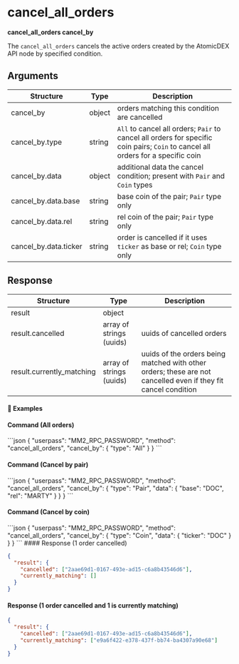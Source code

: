 
# cancel\_all\_orders

**cancel\_all\_orders cancel\_by**

The `cancel_all_orders` cancels the active orders created by the AtomicDEX API node by specified condition.

## Arguments

| Structure              | Type   | Description                                                                                                                      |
| ---------------------- | ------ | -------------------------------------------------------------------------------------------------------------------------------- |
| cancel\_by             | object | orders matching this condition are cancelled                                                                                     |
| cancel\_by.type        | string | `All` to cancel all orders; `Pair` to cancel all orders for specific coin pairs; `Coin` to cancel all orders for a specific coin |
| cancel\_by.data        | object | additional data the cancel condition; present with `Pair` and `Coin` types                                                       |
| cancel\_by.data.base   | string | base coin of the pair; `Pair` type only                                                                                          |
| cancel\_by.data.rel    | string | rel coin of the pair; `Pair` type only                                                                                           |
| cancel\_by.data.ticker | string | order is cancelled if it uses `ticker` as base or rel; `Coin` type only                                                          |

## Response

| Structure                  | Type                     | Description                                                                                                    |
| -------------------------- | ------------------------ | -------------------------------------------------------------------------------------------------------------- |
| result                     | object                   |                                                                                                                |
| result.cancelled           | array of strings (uuids) | uuids of cancelled orders                                                                                      |
| result.currently\_matching | array of strings (uuids) | uuids of the orders being matched with other orders; these are not cancelled even if they fit cancel condition |

#### 📌 Examples

#### Command (All orders)

<CodeGroup title="" tag="POST" label="cancel_all_orders" mm2MethodDecorate="true">
  ```json
  {
    "userpass": "MM2_RPC_PASSWORD",
    "method": "cancel_all_orders",
    "cancel_by": {
      "type": "All"
    }
  }
  ```
</CodeGroup>

#### Command (Cancel by pair)

<CodeGroup title="" tag="POST" label="cancel_all_orders" mm2MethodDecorate="true">
  ```json
  {
    "userpass": "MM2_RPC_PASSWORD",
    "method": "cancel_all_orders",
    "cancel_by": {
      "type": "Pair",
      "data": {
        "base": "DOC",
        "rel": "MARTY"
      }
    }
  }
  ```
</CodeGroup>

#### Command (Cancel by coin)

<CodeGroup title="" tag="POST" label="cancel_all_orders" mm2MethodDecorate="true">
  ```json
  {
    "userpass": "MM2_RPC_PASSWORD",
    "method": "cancel_all_orders",
    "cancel_by": {
      "type": "Coin",
      "data": {
        "ticker": "DOC"
      }
    }
  }
  ```
</CodeGroup>

<CollapsibleSection expandedText="Hide Response" collapsedText="Show Response">
  #### Response (1 order cancelled)

  ```json
  {
    "result": {
      "cancelled": ["2aae69d1-0167-493e-ad15-c6a8b43546d6"],
      "currently_matching": []
    }
  }
  ```

  #### Response (1 order cancelled and 1 is currently matching)

  ```json
  {
    "result": {
      "cancelled": ["2aae69d1-0167-493e-ad15-c6a8b43546d6"],
      "currently_matching": ["e9a6f422-e378-437f-bb74-ba4307a90e68"]
    }
  }
  ```
</CollapsibleSection>
